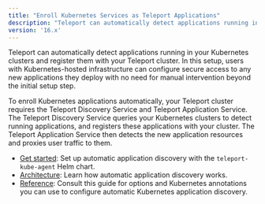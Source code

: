```yaml
---
title: "Enroll Kubernetes Services as Teleport Applications"
description: "Teleport can automatically detect applications running in your Kubernetes clusters and register them with Teleport for secure access."
version: '16.x'
---
```


Teleport can automatically detect applications running in your Kubernetes
clusters and register them with your Teleport cluster. In this setup, users with
Kubernetes-hosted infrastructure can configure secure access to any new
applications they deploy with no need for manual intervention beyond the initial
setup step.

To enroll Kubernetes applications automatically, your Teleport cluster requires
the Teleport Discovery Service and Teleport Application Service. The Teleport
Discovery Service queries your Kubernetes clusters to detect running
applications, and registers these applications with your cluster. The Teleport
Application Service then detects the new application resources and proxies user
traffic to them.

- [Get started](/docs/ver/16.x/application-access/enroll-kubernetes-applications/get-started): Set up automatic
  application discovery with the `teleport-kube-agent` Helm chart.
- [Architecture](/docs/ver/16.x/application-access/enroll-kubernetes-applications/architecture): Learn how
  automatic application discovery works.
- [Reference](/docs/ver/16.x/application-access/enroll-kubernetes-applications/reference): Consult this guide
  for options and Kubernetes annotations you can use to configure automatic
  Kubernetes application discovery.
